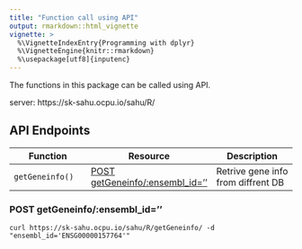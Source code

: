 ```yaml
---
title: "Function call using API"
output: rmarkdown::html_vignette
vignette: >
  %\VignetteIndexEntry{Programming with dplyr}
  %\VignetteEngine{knitr::rmarkdown}
  %\usepackage[utf8]{inputenc}
---
```


The functions in this package can be called using API.

server: https://sk-sahu.ocpu.io/sahu/R/

## API Endpoints

| Function | Resource | Description | 
|----------|--------|-------------|
| `getGeneinfo()` | [POST getGeneinfo/:ensembl_id=''] | Retrive gene info from diffrent DB |

### POST getGeneinfo/:ensembl_id=''
```
curl https://sk-sahu.ocpu.io/sahu/R/getGeneinfo/ -d "ensembl_id='ENSG00000157764'"
```